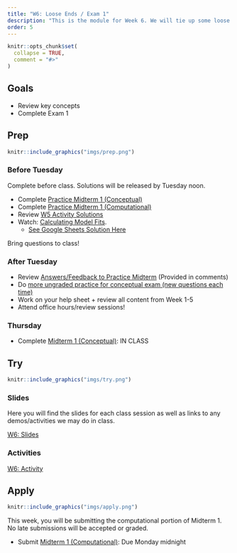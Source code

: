 ```yaml
---
title: "W6: Loose Ends / Exam 1"
description: "This is the module for Week 6. We will tie up some loose ends and do a brief review of concepts to get you ready for Exam 1!"
order: 5
---
```


```r
knitr::opts_chunk$set(
  collapse = TRUE,
  comment = "#>"
)
```

## Goals

- Review key concepts 
- Complete Exam 1

## Prep 

:::::{.card .border .border-2 .border-info}
:::: {.grid .g-0}
::: {.g-col-3}
:::: {.card-body}

```r
knitr::include_graphics("imgs/prep.png")
```

::::
:::

::: {.g-col-9}
:::: {.card-body}

### Before Tuesday

Complete before class. Solutions will be released by Tuesday noon.

- Complete <span style="color:#508AB0"><a href="https://bowdoin.instructure.com/courses/6949/modules/items/430213" target="_blank">Practice Midterm 1 (Conceptual)</a></span>
- Complete <span style="color:#508AB0"><a href="https://bowdoin.instructure.com/courses/6949/modules/items/453110" target="_blank">Practice Midterm 1 (Computational)</a></span>
- Review [W5 Activity Solutions](https://docs.google.com/spreadsheets/d/14XuoLvnl9BpY0-ul54TQ8zCeoBcS0n_hfKV3OpSOFgQ/edit?usp=sharing)
- Watch: <span style="color:#508AB0"><a href="https://bowdoin.instructure.com/courses/6949/modules/items/454716" target="_blank">Calculating Model Fits</a></span>.
  - [See Google Sheets Solution Here](https://docs.google.com/spreadsheets/d/14XuoLvnl9BpY0-ul54TQ8zCeoBcS0n_hfKV3OpSOFgQ/edit?usp=drive_link)

Bring questions to class!

### After Tuesday

- Review <span style="color:#508AB0"><a href="https://bowdoin.instructure.com/courses/6949/modules/items/453110" target="_blank">Answers/Feedback to Practice Midterm</a></span> (Provided in comments)
- Do <span style="color:#508AB0"><a href="https://bowdoin.instructure.com/courses/6949/modules/items/454748" target="_blank">more ungraded practice for conceptual exam (new questions each time)</a></span>
- Work on your help sheet + review all content from Week 1-5
- Attend office hours/review sessions!

### Thursday

- Complete <span style="color:#508AB0"><a href="https://bowdoin.instructure.com/courses/6949/modules/items/430218" target="_blank">Midterm 1 (Conceptual)</a></span>: IN CLASS

::::
:::
::::
:::::

## Try {.mt-5}

:::::{.card .border .border-2 .border-info}
:::: {.grid .g-0}
::: {.g-col-3}
:::: {.card-body}

```r
knitr::include_graphics("imgs/try.png")
```

::::
:::

::: {.g-col-9}
:::: {.card-body}

### Slides

Here you will find the slides for each class session as well as links to any demos/activities we may do in class.

<a class="btn btn-outline-info" href="../../slides/W6_review.pdf" role="button" target="_blank">W6: Slides </a>

### Activities

<a class="btn btn-outline-info" href="https://docs.google.com/spreadsheets/d/1TzM6at9hvDKrlrdj_Kk7ysHUo0fKnVt2mbPyuWOxwqA/edit?usp=sharing" role="button" target="_blank">W6: Activity </a>



::::
:::


::::
:::::

## Apply {.mt-5}

:::::{.card .border .border-2 .border-info}
:::: {.grid .g-0}
::: {.g-col-3}
:::: {.card-body}

```r
knitr::include_graphics("imgs/apply.png")
```

::::
:::

::: {.g-col-9}
:::: {.card-body}

This week, you will be submitting the computational portion of Midterm 1. No late submissions will be accepted or graded.

- Submit <span style="color:#508AB0"><a href="https://bowdoin.instructure.com/courses/6949/modules/items/430217" target="_blank">Midterm 1 (Computational)</a></span>: Due Monday midnight





::::
:::


::::
:::::